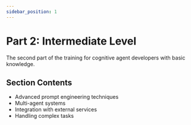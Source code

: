 ```yaml
---
sidebar_position: 1
---
```


# Part 2: Intermediate Level

The second part of the training for cognitive agent developers with basic knowledge.

## Section Contents

- Advanced prompt engineering techniques
- Multi-agent systems
- Integration with external services
- Handling complex tasks
